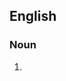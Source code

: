 {{also|déterminations}}

==English==

===Noun===
{{head|en|noun form}}

# {{plural of|determination|lang=en}}